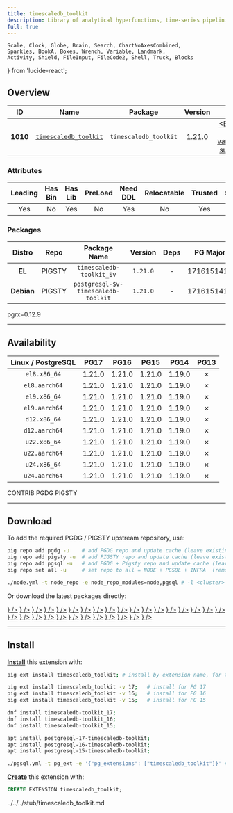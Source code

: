 ```yaml
---
title: timescaledb_toolkit
description: Library of analytical hyperfunctions, time-series pipelining, and other SQL utilities
full: true
---
```


    Scale, Clock, Globe, Brain, Search, ChartNoAxesCombined,
    Sparkles, BookA, Boxes, Wrench, Variable, Landmark,
    Activity, Shield, FileInput, FileCode2, Shell, Truck, Blocks
} from 'lucide-react';

## Overview

| <TooltipIconButton tooltip="Extension unique identifier" side="top">ID</TooltipIconButton> | <TooltipIconButton tooltip="Extension name" side="top">Name</TooltipIconButton> | <TooltipIconButton tooltip="Package name for installation" side="top">Package</TooltipIconButton> | <TooltipIconButton tooltip="Latest available extension version" side="top">Version</TooltipIconButton> | <TooltipIconButton tooltip="Extension category" side="top">Category</TooltipIconButton> | <TooltipIconButton tooltip="Open source license" side="top">License</TooltipIconButton> | <TooltipIconButton tooltip="Programming language" side="top">Lang</TooltipIconButton> |
|:--------:|:--------:|:----------:|:--------------:|:---------------------------------------:|:------------------------------------------------------:|:----:|
| **1010** | [`timescaledb_toolkit`](https://github.com/timescale/timescaledb-toolkit) | `timescaledb_toolkit` | 1.21.0 | <a href="/ext/time" className="no-underline"><Badge icon={<Clock />} variant="blue-subtle">TIME</Badge></a> | <a href="/ext/list/license#timescale" className="no-underline"><Badge icon={<Scale />} variant="gray-subtle">Timescale</Badge></a> | <a href="/ext/list/lang#rust"><Badge icon={<FileCode2 />} variant="amber-subtle">Rust</Badge></a> |

### Attributes

| <TooltipIconButton tooltip="The Primary Leading extension in the Package" side="top">Leading</TooltipIconButton> | <TooltipIconButton tooltip="Contains binary utils" side="top">Has Bin</TooltipIconButton> | <TooltipIconButton tooltip="Contains .so shared library files" side="top">Has Lib</TooltipIconButton> | <TooltipIconButton tooltip="Requires preloading via shared_preload_libraries" side="top">PreLoad</TooltipIconButton> | <TooltipIconButton tooltip="Requires CREATE EXTENSION DDL command" side="top">Need DDL</TooltipIconButton> | <TooltipIconButton tooltip="Can be installed in any schema" side="top">Relocatable</TooltipIconButton> | <TooltipIconButton tooltip="Can be created by non-superuser" side="top">Trusted</TooltipIconButton> | <TooltipIconButton tooltip="Schemas used by this extension" side="top">Schemas</TooltipIconButton> |
|:-------:|:-------:|:-------:|:-------:|:--------:|:-----------:|:-------:|:-------:|
| Yes | No | Yes | No | Yes | No | Yes | - |

### Packages

| <TooltipIconButton tooltip="Linux distribution family, EL or Debian" side="top">Distro</TooltipIconButton> | <TooltipIconButton tooltip="Package repository" side="top">Repo</TooltipIconButton> | <TooltipIconButton tooltip="The RPM/DEB Package Name Pattern (replace $v with real pg major)" side="top">Package Name</TooltipIconButton> | <TooltipIconButton tooltip="Latest package version" side="top">Version</TooltipIconButton> | <TooltipIconButton tooltip="RPM/DEB Package dependencies" side="top">Deps</TooltipIconButton> | <TooltipIconButton tooltip="Available in these PostgreSQL Major Versions" side="top">PG Major</TooltipIconButton> |
|:----------:|:--------:|:------------------------:|:-----------:|:------------:|:------------------:|
|   **EL**   | <Badge variant="amber-subtle"><span className="font-bold">PIGSTY</span></Badge> | `timescaledb-toolkit_$v` | `1.21.0` | - | <Badge variant="green-subtle">17</Badge><Badge variant="green-subtle">16</Badge><Badge variant="green-subtle">15</Badge><Badge variant="green-subtle">14</Badge><Badge variant="red-subtle">13</Badge> |
| **Debian** | <Badge variant="amber-subtle"><span className="font-bold">PIGSTY</span></Badge> | `postgresql-$v-timescaledb-toolkit` | `1.21.0` | - | <Badge variant="green-subtle">17</Badge><Badge variant="green-subtle">16</Badge><Badge variant="green-subtle">15</Badge><Badge variant="green-subtle">14</Badge><Badge variant="red-subtle">13</Badge> |


<Callout title="Comments" type="info">
    pgrx=0.12.9
</Callout>


------

## Availability

| <TooltipIconButton tooltip="Linux Distro Arch / PostgreSQL Major Version" side="top">Linux / PostgreSQL </TooltipIconButton> | **PG17** | **PG16** | **PG15** | <span className="text-red-500">**PG14**</span> | <span className="text-red-500">**PG13**</span> |
|:-----:|:-----:|:-----:|:-----:|:-----:|:-----:|
| `el8.x86_64` | <Badge variant="amber-subtle">1.21.0</Badge> | <Badge variant="amber-subtle">1.21.0</Badge> | <Badge variant="amber-subtle">1.21.0</Badge> | <Badge variant="amber-subtle">1.19.0</Badge> | <Badge variant="red-subtle">✗</Badge> |
| `el8.aarch64` | <Badge variant="amber-subtle">1.21.0</Badge> | <Badge variant="amber-subtle">1.21.0</Badge> | <Badge variant="amber-subtle">1.21.0</Badge> | <Badge variant="amber-subtle">1.19.0</Badge> | <Badge variant="red-subtle">✗</Badge> |
| `el9.x86_64` | <Badge variant="amber-subtle">1.21.0</Badge> | <Badge variant="amber-subtle">1.21.0</Badge> | <Badge variant="amber-subtle">1.21.0</Badge> | <Badge variant="amber-subtle">1.19.0</Badge> | <Badge variant="red-subtle">✗</Badge> |
| `el9.aarch64` | <Badge variant="amber-subtle">1.21.0</Badge> | <Badge variant="amber-subtle">1.21.0</Badge> | <Badge variant="amber-subtle">1.21.0</Badge> | <Badge variant="amber-subtle">1.19.0</Badge> | <Badge variant="red-subtle">✗</Badge> |
| `d12.x86_64` | <Badge variant="amber-subtle">1.21.0</Badge> | <Badge variant="amber-subtle">1.21.0</Badge> | <Badge variant="amber-subtle">1.21.0</Badge> | <Badge variant="amber-subtle">1.19.0</Badge> | <Badge variant="red-subtle">✗</Badge> |
| `d12.aarch64` | <Badge variant="amber-subtle">1.21.0</Badge> | <Badge variant="amber-subtle">1.21.0</Badge> | <Badge variant="amber-subtle">1.21.0</Badge> | <Badge variant="amber-subtle">1.19.0</Badge> | <Badge variant="red-subtle">✗</Badge> |
| `u22.x86_64` | <Badge variant="amber-subtle">1.21.0</Badge> | <Badge variant="amber-subtle">1.21.0</Badge> | <Badge variant="amber-subtle">1.21.0</Badge> | <Badge variant="amber-subtle">1.19.0</Badge> | <Badge variant="red-subtle">✗</Badge> |
| `u22.aarch64` | <Badge variant="amber-subtle">1.21.0</Badge> | <Badge variant="amber-subtle">1.21.0</Badge> | <Badge variant="amber-subtle">1.21.0</Badge> | <Badge variant="amber-subtle">1.19.0</Badge> | <Badge variant="red-subtle">✗</Badge> |
| `u24.x86_64` | <Badge variant="amber-subtle">1.21.0</Badge> | <Badge variant="amber-subtle">1.21.0</Badge> | <Badge variant="amber-subtle">1.21.0</Badge> | <Badge variant="amber-subtle">1.19.0</Badge> | <Badge variant="red-subtle">✗</Badge> |
| `u24.aarch64` | <Badge variant="amber-subtle">1.21.0</Badge> | <Badge variant="amber-subtle">1.21.0</Badge> | <Badge variant="amber-subtle">1.21.0</Badge> | <Badge variant="amber-subtle">1.19.0</Badge> | <Badge variant="red-subtle">✗</Badge> |

<Badge variant="green-subtle"><span className="font-black">CONTRIB</span></Badge> <Badge variant="blue-subtle"><span className="font-black">PGDG</span></Badge> <Badge variant="amber-subtle"><span className="font-black">PIGSTY</span></Badge>

------

## Download

To add the required PGDG / PIGSTY upstream repository, use:

```bash tab="pig"
pig repo add pgdg -u    # add PGDG repo and update cache (leave existing repos)
pig repo add pigsty -u  # add PIGSTY repo and update cache (leave existing repos)
pig repo add pgsql -u   # add PGDG + Pigsty repo and update cache (leave existing repos)
pig repo set all -u     # set repo to all = NODE + PGSQL + INFRA  (remove existing repos)
```
```bash tab="pigsty"
./node.yml -t node_repo -e node_repo_modules=node,pgsql # -l <cluster>
```

Or download the latest packages directly:

<Files>
    <Folder name="el8.x86_64">
        <a href="https://repo.pigsty.io/yum/pgsql/el8.x86_64/timescaledb-toolkit_17-1.21.0-1PIGSTY.el8.x86_64.rpm"><File name="timescaledb-toolkit_17-1.21.0-1PIGSTY.el8.x86_64.rpm" icon={<Package className="text-emerald-500" />} /></a>
        <a href="https://repo.pigsty.io/yum/pgsql/el8.x86_64/timescaledb-toolkit_16-1.21.0-1PIGSTY.el8.x86_64.rpm"><File name="timescaledb-toolkit_16-1.21.0-1PIGSTY.el8.x86_64.rpm" icon={<Package className="text-emerald-500" />} /></a>
        <a href="https://repo.pigsty.io/yum/pgsql/el8.x86_64/timescaledb-toolkit_15-1.21.0-1PIGSTY.el8.x86_64.rpm"><File name="timescaledb-toolkit_15-1.21.0-1PIGSTY.el8.x86_64.rpm" icon={<Package className="text-emerald-500" />} /></a>
    </Folder>
    <Folder name="el8.aarch64">
        <a href="https://repo.pigsty.io/yum/pgsql/el8.aarch64/timescaledb-toolkit_17-1.21.0-1PIGSTY.el8.aarch64.rpm"><File name="timescaledb-toolkit_17-1.21.0-1PIGSTY.el8.aarch64.rpm" icon={<Package className="text-orange-500" />} /></a>
        <a href="https://repo.pigsty.io/yum/pgsql/el8.aarch64/timescaledb-toolkit_16-1.21.0-1PIGSTY.el8.aarch64.rpm"><File name="timescaledb-toolkit_16-1.21.0-1PIGSTY.el8.aarch64.rpm" icon={<Package className="text-orange-500" />} /></a>
        <a href="https://repo.pigsty.io/yum/pgsql/el8.aarch64/timescaledb-toolkit_15-1.21.0-1PIGSTY.el8.aarch64.rpm"><File name="timescaledb-toolkit_15-1.21.0-1PIGSTY.el8.aarch64.rpm" icon={<Package className="text-orange-500" />} /></a>
    </Folder>
    <Folder name="el9.x86_64">
        <a href="https://repo.pigsty.io/yum/pgsql/el9.x86_64/timescaledb-toolkit_17-1.21.0-1PIGSTY.el9.x86_64.rpm"><File name="timescaledb-toolkit_17-1.21.0-1PIGSTY.el9.x86_64.rpm" icon={<Package className="text-emerald-500" />} /></a>
        <a href="https://repo.pigsty.io/yum/pgsql/el9.x86_64/timescaledb-toolkit_16-1.21.0-1PIGSTY.el9.x86_64.rpm"><File name="timescaledb-toolkit_16-1.21.0-1PIGSTY.el9.x86_64.rpm" icon={<Package className="text-emerald-500" />} /></a>
        <a href="https://repo.pigsty.io/yum/pgsql/el9.x86_64/timescaledb-toolkit_15-1.21.0-1PIGSTY.el9.x86_64.rpm"><File name="timescaledb-toolkit_15-1.21.0-1PIGSTY.el9.x86_64.rpm" icon={<Package className="text-emerald-500" />} /></a>
    </Folder>
    <Folder name="el9.aarch64">
        <a href="https://repo.pigsty.io/yum/pgsql/el9.aarch64/timescaledb-toolkit_17-1.21.0-1PIGSTY.el9.aarch64.rpm"><File name="timescaledb-toolkit_17-1.21.0-1PIGSTY.el9.aarch64.rpm" icon={<Package className="text-orange-500" />} /></a>
        <a href="https://repo.pigsty.io/yum/pgsql/el9.aarch64/timescaledb-toolkit_16-1.21.0-1PIGSTY.el9.aarch64.rpm"><File name="timescaledb-toolkit_16-1.21.0-1PIGSTY.el9.aarch64.rpm" icon={<Package className="text-orange-500" />} /></a>
        <a href="https://repo.pigsty.io/yum/pgsql/el9.aarch64/timescaledb-toolkit_15-1.21.0-1PIGSTY.el9.aarch64.rpm"><File name="timescaledb-toolkit_15-1.21.0-1PIGSTY.el9.aarch64.rpm" icon={<Package className="text-orange-500" />} /></a>
    </Folder>
    <Folder name="d12.x86_64">
        <a href="https://repo.pigsty.io/apt/pgsql/bookworm/pool/main/t/timescaledb-toolkit/postgresql-17-timescaledb-toolkit_1.21.0-1PIGSTY~bookworm_amd64.deb"><File name="postgresql-17-timescaledb-toolkit_1.21.0-1PIGSTY~bookworm_amd64.deb" icon={<Box className="text-emerald-500" />} /></a>
        <a href="https://repo.pigsty.io/apt/pgsql/bookworm/pool/main/t/timescaledb-toolkit/postgresql-16-timescaledb-toolkit_1.21.0-1PIGSTY~bookworm_amd64.deb"><File name="postgresql-16-timescaledb-toolkit_1.21.0-1PIGSTY~bookworm_amd64.deb" icon={<Box className="text-emerald-500" />} /></a>
        <a href="https://repo.pigsty.io/apt/pgsql/bookworm/pool/main/t/timescaledb-toolkit/postgresql-15-timescaledb-toolkit_1.21.0-1PIGSTY~bookworm_amd64.deb"><File name="postgresql-15-timescaledb-toolkit_1.21.0-1PIGSTY~bookworm_amd64.deb" icon={<Box className="text-emerald-500" />} /></a>
    </Folder>
    <Folder name="d12.aarch64">
        <a href="https://repo.pigsty.io/apt/pgsql/bookworm/pool/main/t/timescaledb-toolkit/postgresql-17-timescaledb-toolkit_1.21.0-1PIGSTY~bookworm_arm64.deb"><File name="postgresql-17-timescaledb-toolkit_1.21.0-1PIGSTY~bookworm_arm64.deb" icon={<Box className="text-orange-500" />} /></a>
        <a href="https://repo.pigsty.io/apt/pgsql/bookworm/pool/main/t/timescaledb-toolkit/postgresql-16-timescaledb-toolkit_1.21.0-1PIGSTY~bookworm_arm64.deb"><File name="postgresql-16-timescaledb-toolkit_1.21.0-1PIGSTY~bookworm_arm64.deb" icon={<Box className="text-orange-500" />} /></a>
        <a href="https://repo.pigsty.io/apt/pgsql/bookworm/pool/main/t/timescaledb-toolkit/postgresql-15-timescaledb-toolkit_1.21.0-1PIGSTY~bookworm_arm64.deb"><File name="postgresql-15-timescaledb-toolkit_1.21.0-1PIGSTY~bookworm_arm64.deb" icon={<Box className="text-orange-500" />} /></a>
    </Folder>
    <Folder name="u22.x86_64">
        <a href="https://repo.pigsty.io/apt/pgsql/jammy/pool/main/t/timescaledb-toolkit/postgresql-17-timescaledb-toolkit_1.21.0-1PIGSTY~jammy_amd64.deb"><File name="postgresql-17-timescaledb-toolkit_1.21.0-1PIGSTY~jammy_amd64.deb" icon={<Box className="text-emerald-500" />} /></a>
        <a href="https://repo.pigsty.io/apt/pgsql/jammy/pool/main/t/timescaledb-toolkit/postgresql-16-timescaledb-toolkit_1.21.0-1PIGSTY~jammy_amd64.deb"><File name="postgresql-16-timescaledb-toolkit_1.21.0-1PIGSTY~jammy_amd64.deb" icon={<Box className="text-emerald-500" />} /></a>
        <a href="https://repo.pigsty.io/apt/pgsql/jammy/pool/main/t/timescaledb-toolkit/postgresql-15-timescaledb-toolkit_1.21.0-1PIGSTY~jammy_amd64.deb"><File name="postgresql-15-timescaledb-toolkit_1.21.0-1PIGSTY~jammy_amd64.deb" icon={<Box className="text-emerald-500" />} /></a>
    </Folder>
    <Folder name="u22.aarch64">
        <a href="https://repo.pigsty.io/apt/pgsql/jammy/pool/main/t/timescaledb-toolkit/postgresql-17-timescaledb-toolkit_1.21.0-1PIGSTY~jammy_arm64.deb"><File name="postgresql-17-timescaledb-toolkit_1.21.0-1PIGSTY~jammy_arm64.deb" icon={<Box className="text-orange-500" />} /></a>
        <a href="https://repo.pigsty.io/apt/pgsql/jammy/pool/main/t/timescaledb-toolkit/postgresql-16-timescaledb-toolkit_1.21.0-1PIGSTY~jammy_arm64.deb"><File name="postgresql-16-timescaledb-toolkit_1.21.0-1PIGSTY~jammy_arm64.deb" icon={<Box className="text-orange-500" />} /></a>
        <a href="https://repo.pigsty.io/apt/pgsql/jammy/pool/main/t/timescaledb-toolkit/postgresql-15-timescaledb-toolkit_1.21.0-1PIGSTY~jammy_arm64.deb"><File name="postgresql-15-timescaledb-toolkit_1.21.0-1PIGSTY~jammy_arm64.deb" icon={<Box className="text-orange-500" />} /></a>
    </Folder>
    <Folder name="u24.x86_64">
        <a href="https://repo.pigsty.io/apt/pgsql/noble/pool/main/t/timescaledb-toolkit/postgresql-17-timescaledb-toolkit_1.21.0-1PIGSTY~noble_amd64.deb"><File name="postgresql-17-timescaledb-toolkit_1.21.0-1PIGSTY~noble_amd64.deb" icon={<Box className="text-emerald-500" />} /></a>
        <a href="https://repo.pigsty.io/apt/pgsql/noble/pool/main/t/timescaledb-toolkit/postgresql-16-timescaledb-toolkit_1.21.0-1PIGSTY~noble_amd64.deb"><File name="postgresql-16-timescaledb-toolkit_1.21.0-1PIGSTY~noble_amd64.deb" icon={<Box className="text-emerald-500" />} /></a>
        <a href="https://repo.pigsty.io/apt/pgsql/noble/pool/main/t/timescaledb-toolkit/postgresql-15-timescaledb-toolkit_1.21.0-1PIGSTY~noble_amd64.deb"><File name="postgresql-15-timescaledb-toolkit_1.21.0-1PIGSTY~noble_amd64.deb" icon={<Box className="text-emerald-500" />} /></a>
    </Folder>
    <Folder name="u24.aarch64">
        <a href="https://repo.pigsty.io/apt/pgsql/noble/pool/main/t/timescaledb-toolkit/postgresql-17-timescaledb-toolkit_1.21.0-1PIGSTY~noble_arm64.deb"><File name="postgresql-17-timescaledb-toolkit_1.21.0-1PIGSTY~noble_arm64.deb" icon={<Box className="text-orange-500" />} /></a>
        <a href="https://repo.pigsty.io/apt/pgsql/noble/pool/main/t/timescaledb-toolkit/postgresql-16-timescaledb-toolkit_1.21.0-1PIGSTY~noble_arm64.deb"><File name="postgresql-16-timescaledb-toolkit_1.21.0-1PIGSTY~noble_arm64.deb" icon={<Box className="text-orange-500" />} /></a>
        <a href="https://repo.pigsty.io/apt/pgsql/noble/pool/main/t/timescaledb-toolkit/postgresql-15-timescaledb-toolkit_1.21.0-1PIGSTY~noble_arm64.deb"><File name="postgresql-15-timescaledb-toolkit_1.21.0-1PIGSTY~noble_arm64.deb" icon={<Box className="text-orange-500" />} /></a>
    </Folder>
</Files>

------

## Install

[**Install**](/docs/pgsql/ext/install) this extension with:

```bash tab="pig"
pig ext install timescaledb_toolkit; # install by extension name, for the current active PG version

pig ext install timescaledb_toolkit -v 17;   # install for PG 17
pig ext install timescaledb_toolkit -v 16;   # install for PG 16
pig ext install timescaledb_toolkit -v 15;   # install for PG 15
```
```bash tab="yum" 
dnf install timescaledb-toolkit_17;
dnf install timescaledb-toolkit_16;
dnf install timescaledb-toolkit_15;
```
```bash tab="apt" 
apt install postgresql-17-timescaledb-toolkit;
apt install postgresql-16-timescaledb-toolkit;
apt install postgresql-15-timescaledb-toolkit;
```
```bash tab="ansible"
./pgsql.yml -t pg_ext -e '{"pg_extensions": ["timescaledb_toolkit"]}' # -l <cls>
```

[**Create**](/docs/pgsql/ext/create) this extension with:

```sql
CREATE EXTENSION timescaledb_toolkit;
```


<include>../../../stub/timescaledb_toolkit.md</include>
